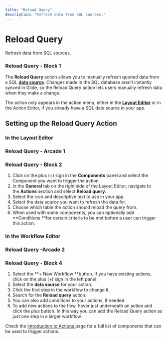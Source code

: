```yaml
---
title: "Reload Query"
description: "Refresh data from SQL sources."
---
```


# Reload Query

Refresh data from SQL sources.

### Reload Query - Block 1

The **Reload Query** action allows you to manually refresh queried data from a SQL [**data source**](/docs/essentials/data-sources). Changes made in the SQL database aren’t instantly synced in Glide, so the Reload Query action lets users manually refresh data when they make a change.

The action only appears in the action menu, either in the [**Layout Editor**](/docs/getting-started/intro-to-layout) or in the Action Editor, if you already have a SQL data source in your app.

## **Setting up the Reload Query Action**

### In the Layout Editor



### Reload Query - Arcade 1

### Reload Query - Block 2

1. Click on the plus (+) sign in the **Components** panel and select the Component you want to trigger the action.
2. In the **General** tab on the right side of the Layout Editor, navigate to the **Actions** section and select **Reload query**.
3. Select the icon and descriptive text to use in your app.
4. Select the data source you want to refresh the data for.
5. Choose which table the action should reload the query from.
6. When used with some components, you can optionally add **Conditions **for certain criteria to be met before a user can trigger this action.

### In the Workflow Editor



### Reload Query -Arcade 2

### Reload Query - Block 4

1. Select the **+ New Workflow **button. If you have existing actions, click on the plus (+) sign in the left panel.
2. Select the **data source** for your action.
3. Click the first step in the workflow to change it.
4. Search for the **Reload query** action.
5. You can also add conditions to your actions, if needed.
6. To add new actions to the flow, hover just underneath an action and click the plus button. In this way you can add the Reload Query action as just one step in a larger workflow.

Check the [Introduction to Actions ](/automation/actions)page for a full list of components that can be used to trigger actions.


